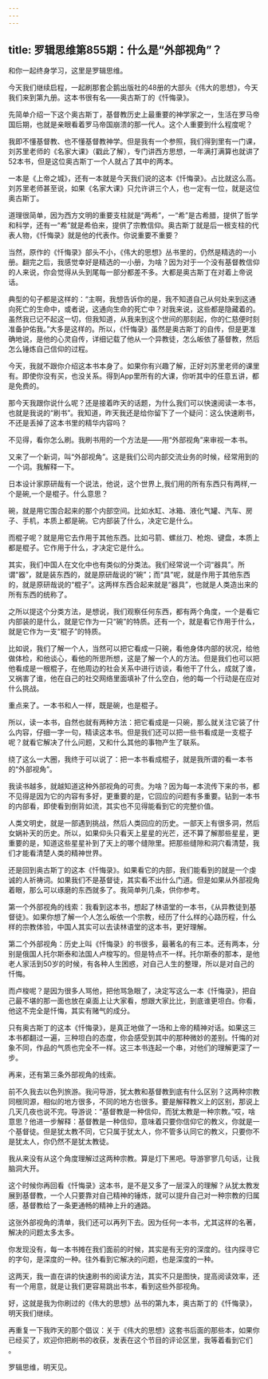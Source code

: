 ```yaml
---
---
---
```

title: 罗辑思维第855期：什么是“外部视角”？
---

和你一起终身学习，这里是罗辑思维。

今天我们继续启程，一起刷那套企鹅出版社的48册的大部头《伟大的思想》，今天我们来到第九册。这本书很有名——奥古斯丁的《忏悔录》。

先简单介绍一下这个奥古斯丁，基督教历史上最重要的神学家之一，生活在罗马帝国后期，也就是亲眼看着罗马帝国崩溃的那一代人。这个人重要到什么程度呢？

我即不懂基督教、也不懂基督教神学。但是我有一个参照，我们得到里有一门课，刘苏里老师的《名家大课》（戳此了解），专门讲西方思想，一年满打满算也就讲了52本书，但是这位奥古斯丁一个人就占了其中的两本。

一本是《上帝之城》，还有一本就是今天我们说的这本《忏悔录》。占比就这么高。刘苏里老师甚至说，如果《名家大课》只允许讲三个人，也一定有一位，就是这位奥古斯丁。

道理很简单，因为西方文明的重要支柱就是“两希”，一“希”是古希腊，提供了哲学和科学，还有一“希”就是希伯来，提供了宗教信仰。奥古斯丁就是后一根支柱的代表人物，《忏悔录》就是他的代表作。你说重要不重要？

当然，原作的《忏悔录》部头不小，《伟大的思想》丛书里的，仍然是精选的一小册。翻完之后，我感觉幸好是精选的一小册，为啥？因为对于一个没有基督教信仰的人来说，你会觉得从头到尾每一部分都差不多。大都是奥古斯丁在对着上帝说话。

典型的句子都是这样的：“主啊，我想告诉你的是，我不知道自己从何处来到这通向死亡的生命中，或者说，这通向生命的死亡中？对我来说，这些都是隐藏着的。虽然我已记不起这一切，但我知道，从我来到这个世间的那刻起，你的仁慈便时刻准备护佑我。”大多是这样的。所以，《忏悔录》虽然是奥古斯丁的自传，但是更准确地说，是他的心灵自传，详细记载了他从一个异教徒，怎么皈依了基督教，然后怎么锤炼自己信仰的过程。

今天，我就不跟你介绍这本书本身了。如果你有兴趣了解，正好刘苏里老师的课里有。即使你没有买，也没关系。得到App里所有的大课，你听其中的任意五讲，都是免费的。

那今天我跟你说什么呢？还是接着昨天的话题，为什么我们可以快速阅读一本书，也就是我说的“刷书”。我知道，昨天我还是给你留下了一个疑问：这么快速刷书，不还是丢掉了这本书里的精华内容吗？

不见得，看你怎么刷。我刷书用的一个方法是——用“外部视角”来审视一本书。

又来了一个新词，叫“外部视角”。这是我们公司内部交流业务的时候，经常用到的一个词。我解释一下。

日本设计家原研哉有一个说法，他说，这个世界上,我们用的所有东西只有两样,一个是碗,一个是棍子。什么意思？

碗，就是用它围合起来的那个内部空间。比如水缸、冰箱、液化气罐、汽车、房子、手机，本质上都是碗。它内部装了什么，决定它是什么。

而棍子呢？就是用它去作用于其他东西。比如弓箭、螺丝刀、枪炮、键盘，本质上都是棍子。它作用于什么，才决定它是什么。

其实，我们中国人在文化中也有类似的分类法。我们经常说一个词“器具”。所谓“器”，就是装东西的，就是原研哉说的“碗”；而“具”呢，就是作用于其他东西的，就是原研哉说的“棍子”。这两样东西合起来就是“器具”，也就是人类造出来的所有东西的统称了。

之所以提这个分类方法，是想说，我们观察任何东西，都有两个角度，一个是看它内部装的是什么，就是它作为一只“碗”的特质。还有一个，就是看它作用于什么，就是它作为一支“棍子”的特质。

比如说，我们了解一个人，当然可以把它看成一只碗，看他身体内部的状况，给他做体检，和他谈心，看他的所思所想，这是了解一个人的方法。但是我们也可以把他看成是一根棍子，在他周边的社会关系中进行访谈，看他干了什么，成就了谁，又祸害了谁，他在自己的社交网络里面填补了什么空白，他的每一个行动是在应对什么挑战。

重点来了。一本书和人一样，既是碗，也是棍子。

所以，读一本书，自然也就有两种方法：把它看成是一只碗，那么就关注它装了什么内容，仔细一字一句，精读这本书。但是我们还可以把一些书看成是一支棍子呢？就看它解决了什么问题，又和什么其他的事物产生了联系。

绕了这么一大圈，我终于可以说了：把一本书看成棍子，就是我所谓的看一本书的“外部视角”。

我读书越多，就越知道这种外部视角的可贵。为啥？因为每一本流传下来的书，都不见得是因为它的内容有多好，更重要的是，它回应的问题有多重要。钻到一本书的内部看，即使看到倒背如流，其实也不见得能看到它的完整价值。

人类文明史，就是一部遇到挑战，然后人类回应的历史。一部天上有很多洞，然后女娲补天的历史。所以，如果仰头只看天上星星的光芒，还不算了解那些星星，更重要的是，知道这些星星补到了天上的哪个缝隙里。把那些缝隙和洞穴看清楚，我们才能看清楚人类的精神世界。

还是回到奥古斯丁的这本《忏悔录》。如果看它的内部，我们能看到的就是一个虔诚的人祈祷词。如果我们不是基督徒，其实看不出什么门道。但是如果从外部视角着眼，那么可以琢磨的东西就多了。我简单列几条，供你参考。

第一个外部视角的线索：我看到这本书，想起了林语堂的一本书，《从异教徒到基督徒》。如果你想了解一个人怎么皈依一个宗教，经历了什么样的心路历程，什么样的宗教体验，中国人其实可以去读林语堂的这本书，更好理解。

第二个外部视角：历史上叫《忏悔录》的书很多，最著名的有三本。还有两本，分别是俄国人托尔斯泰和法国人卢梭写的。但是特点不一样。托尔斯泰的那本，是他老人家活到50岁的时候，有各种人生困惑，对自己人生的整理，所以是对自己的忏悔。

而卢梭呢？是因为很多人骂他，把他骂急眼了，决定写这么一本《忏悔录》，把自己最不堪的那一面也放在桌面上让大家看，想跟大家比比，到底谁更坦白。你看，他这不完全是忏悔，其实有赌气的成分。

只有奥古斯丁的这本《忏悔录》，是真正地做了一场和上帝的精神对话。如果这三本书都翻过一遍，三种坦白的态度，你会感受到其中的那种微妙的差别。忏悔的对象不同，作品的气质也完全不一样。这三本书连起一个串，对他们的理解更深了一步。

再来，还有第三条外部视角的线索。

前不久我去以色列旅游。我问导游，犹太教和基督教到底有什么区别？这两种宗教同根同源，相似的地方很多，不同的地方也很多。要是解释教义上的区别，那说上几天几夜也说不完。导游说：“基督教是一种信仰，而犹太教是一种宗教。”哎，啥意思？他进一步解释：基督教是一种信仰，意味着只要你信仰它的教义，你就是一个基督徒。但是犹太教不同，它只属于犹太人，你不管多认同它的教义，只要你不是犹太人，你仍然不是犹太教徒。

我从来没有从这个角度理解过这两种宗教。算是灯下黑吧。导游寥寥几句话，让我脑洞大开。

这个时候你再回看《忏悔录》这本书，是不是又多了一层深入的理解？从犹太教发展到基督教，一个人只要靠对自己精神的锤炼，就可以提升自己对一种宗教的归属感，基督教给了一条更通畅的精神上升的通路。

这张外部视角的清单，我们还可以再列下去。因为任何一本书，尤其这样的名著，解决的问题太多太多。

你发现没有，每一本书摊在我们面前的时候，其实是有无穷的深度的。往内探寻它的字句，是深度的一种。往外看到它解决的问题，也是深度的一种。

这两天，我一直在讲的快速刷书的阅读方法，其实不只是图快，提高阅读效率，还有一个用意，就是让我们更容易跳出书本，看到这些外部视角。

好，这就是我为你刷过的《伟大的思想》丛书的第九本，奥古斯丁的《忏悔录》，明天我们继续。

再重复一下我昨天的那个倡议：关于《伟大的思想》这套书后面的那些本，如果你已经买了，欢迎你把刷书的收获，发表在这个节目的评论区里，我等着看到它们 。

罗辑思维，明天见。

